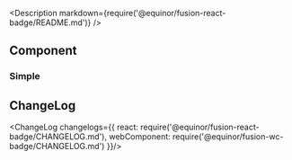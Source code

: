 
<Meta title="Data/Badge" />

<Description markdown={require('@equinor/fusion-react-badge/README.md')} />

<ArgsTable of={Badge} />

## Component

### Simple

<Canvas withSource='open'>
  <Story id="examples-badge--simple" />
</Canvas>

## ChangeLog

<ChangeLog changelogs={{
  react: require('@equinor/fusion-react-badge/CHANGELOG.md'), 
  webComponent: require('@equinor/fusion-wc-badge/CHANGELOG.md')
}}/>
